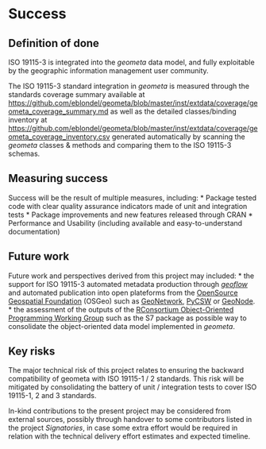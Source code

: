 # Success
<!-- 
Projects should have a definition of done that is measurable, and a thorough understanding going in of what the risks are to delivery 
-->

## Definition of done
<!-- 
What does success look like? 
-->

ISO 19115-3 is integrated into the _geometa_ data model, and fully exploitable by the geographic information management user community.

The ISO 19115-3 standard integration in _geometa_ is measured through the standards coverage summary available at [https://github.com/eblondel/geometa/blob/master/inst/extdata/coverage/geometa_coverage_summary.md](https://github.com/eblondel/geometa/blob/master/inst/extdata/coverage/geometa_coverage_summary.md) as well as the detailed classes/binding inventory at [https://github.com/eblondel/geometa/blob/master/inst/extdata/coverage/geometa_coverage_inventory.csv](https://github.com/eblondel/geometa/blob/master/inst/extdata/coverage/geometa_coverage_inventory.csv) generated automatically by scanning the _geometa_ classes & methods and comparing them to the ISO 19115-3 schemas.

## Measuring success
<!-- 
How will we know when success is achieved, what markers can we use along the way 
-->

Success will be the result of multiple measures, including:
* Package tested code with clear quality assurance indicators made of unit and integration tests
* Package improvements and new features released through CRAN
* Performance and Usability (including available and easy-to-understand documentation)


## Future work
<!-- 
How could this be extended / developed in the future by yourself and/or the community in general?
-->

Future work and perspectives derived from this project may included:
* the support for ISO 19115-3 automated metadata production through [_geoflow_](https://github.com/r-geoflow/geoflow) and automated publication into open plateforms from the [OpenSource Geospatial Foundation](https://www.osgeo.org/) (OSGeo) such as [GeoNetwork](https://www.osgeo.org/projects/geonetwork/), [PyCSW](https://www.osgeo.org/projects/pycsw/) or [GeoNode](https://www.osgeo.org/projects/geonode/).
* the assessment of the outputs of the [RConsortium Object-Oriented Programming Working Group](https://github.com/RConsortium/OOP-WG) such as the S7 package as possible way to consolidate the object-oriented data model implemented in _geometa_.


## Key risks

The major technical risk of this project relates to ensuring the backward compatibility of geometa with ISO 19115-1 / 2 standards. This risk will be mitigated by consolidating the battery of unit / integration tests to cover ISO 19115-1, 2 and 3 standards.

In-kind contributions to the present project may be considered from external sources, possibly through handover to some contributors listed in the project _Signatories_, in case some extra effort would be required in relation with the technical delivery effort estimates and expected timeline.

